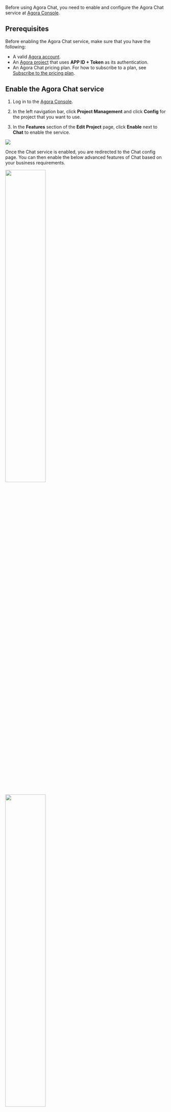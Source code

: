 
Before using Agora Chat, you need to enable and configure the Agora Chat service at [Agora Console](https://console.agora.io/#onboarding).


## Prerequisites

Before enabling the Agora Chat service, make sure that you have the following:

- A valid [Agora account](https://docs.agora.io/en/AgoraPlatform/get_appid_token?platform=AllPlatforms#create-an-agora-account).
- An [Agora project](https://docs.agora.io/en/AgoraPlatform/get_appid_token?platform=AllPlatforms#create-an-agora-project) that uses  **APP ID + Token** as its authentication.
- An Agora Chat pricing plan. For how to subscribe to a plan, see [Subscribe to the pricing plan](./agora_chat_pricing#subscribe-to-the-pricing-plan).


## Enable the Agora Chat service

1. Log in to the [Agora Console](https://console.agora.io).

2. In the left navigation bar, click **Project Management** and click **Config** for the project that you want to use. 

3. In the **Features** section of the **Edit Project** page, click **Enable** next to **Chat** to enable the service.

<img src="https://web-cdn.agora.io/docs-files/1658461427680" />

Once the Chat service is enabled, you are redirected to the Chat config page. You can then enable the below advanced features of Chat based on your business requirements.

<img width="50%" src="https://web-cdn.agora.io/docs-files/1658310228255" />

<img width="50%" src="https://web-cdn.agora.io/docs-files/1658310318751" />

For details about these advanced features, see the following:
- [Message Callback](./agora_chat_set_up_webhooks)
- [Message Thread](./agora_chat_thread_management_android)
- [Reaction](./agora_chat_reaction_android)
- [Offline Message Push (Advanced)](./agora_chat_push_android)
- [Presence](./agora_chat_presence_android)
- [Translation](./agora_chat_translation_android)
- [Moderation](./agora_chat_moderation_overview)


## Get the information of the Agora Chat project

Agora Console assigns the following information to each project that enables the Agora Chat service:

- **Data Center**: Agora provides several data centers for the service in different regions, including Beijing1 (China), Beijing VIP (China),  Singapore, Frankfurt (Germany), and Virginia (USA). After the plan is changed, the data center remains unchanged.
- **AppKey**: The unique identifier that the Agora Chat service assigns to each app. The rule is `${OrgName}#{AppName}`.
- **OrgName**: The unique identifier that the Agora Chat service assigns to each enterprise (organization).
- **AppName**: The name that the Agora Chat service assigns to each app. Each app under the same enterprise (organization) must have a unique App Name.
- **API request url**: The domain of the WebSocket and RESTful API request that Agora assigns to each project.

Follow these steps to get the project information:

1. Find the project that has enabled the Chat service on the [Project management](https://console.agora.io/projects) page at Agora Console, and click **Config**.
2. On the project edit page, find **Chat** and click **Config**.
3. On the project config page, get the values of **Data Center**, **AppKey**, **OrgName**, **AppName**, **WebSocketAddress**, and **REST API**.


## Next steps

After enabling and configuring Chat Service, the Chat-related features in Agora Analytics are enabled by default to help you keep track the usage trends and quality details. For more information, see [Data Insights](./analytics_agora_chat) and [Data Metrics](./analytics_agora_chat_glossary).